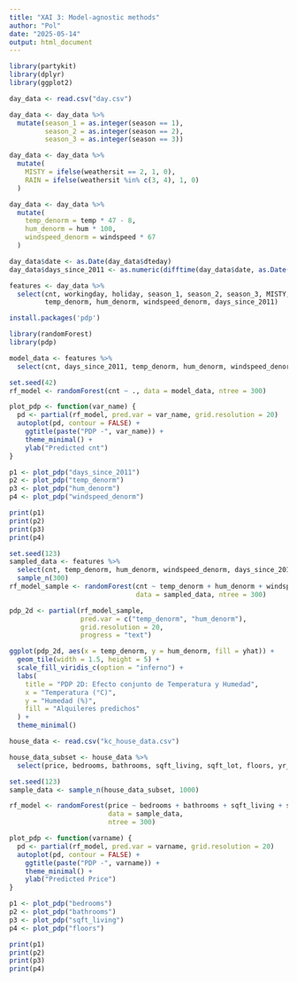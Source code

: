 ```yaml
---
title: "XAI 3: Model-agnostic methods"
author: "Pol"
date: "2025-05-14"
output: html_document
---
```


```r
library(partykit)
library(dplyr)
library(ggplot2)

day_data <- read.csv("day.csv")

day_data <- day_data %>%
  mutate(season_1 = as.integer(season == 1),
         season_2 = as.integer(season == 2),
         season_3 = as.integer(season == 3))

day_data <- day_data %>%
  mutate(
    MISTY = ifelse(weathersit == 2, 1, 0),
    RAIN = ifelse(weathersit %in% c(3, 4), 1, 0)
  )

day_data <- day_data %>%
  mutate(
    temp_denorm = temp * 47 - 8,
    hum_denorm = hum * 100,
    windspeed_denorm = windspeed * 67
  )

day_data$date <- as.Date(day_data$dteday)
day_data$days_since_2011 <- as.numeric(difftime(day_data$date, as.Date("2011-01-01"), units = "days"))

features <- day_data %>%
  select(cnt, workingday, holiday, season_1, season_2, season_3, MISTY, RAIN,
         temp_denorm, hum_denorm, windspeed_denorm, days_since_2011)
```


```r
install.packages('pdp')
```

```r
library(randomForest)
library(pdp)

model_data <- features %>%
  select(cnt, days_since_2011, temp_denorm, hum_denorm, windspeed_denorm)

set.seed(42)
rf_model <- randomForest(cnt ~ ., data = model_data, ntree = 300)

plot_pdp <- function(var_name) {
  pd <- partial(rf_model, pred.var = var_name, grid.resolution = 20)
  autoplot(pd, contour = FALSE) +
    ggtitle(paste("PDP -", var_name)) +
    theme_minimal() +
    ylab("Predicted cnt")
}

p1 <- plot_pdp("days_since_2011")
p2 <- plot_pdp("temp_denorm")
p3 <- plot_pdp("hum_denorm")
p4 <- plot_pdp("windspeed_denorm")

print(p1)
print(p2)
print(p3)
print(p4)

```


```r
set.seed(123)
sampled_data <- features %>%
  select(cnt, temp_denorm, hum_denorm, windspeed_denorm, days_since_2011) %>%
  sample_n(300)  
rf_model_sample <- randomForest(cnt ~ temp_denorm + hum_denorm + windspeed_denorm + days_since_2011,
                                data = sampled_data, ntree = 300)

pdp_2d <- partial(rf_model_sample,
                  pred.var = c("temp_denorm", "hum_denorm"),
                  grid.resolution = 20,
                  progress = "text")

ggplot(pdp_2d, aes(x = temp_denorm, y = hum_denorm, fill = yhat)) +
  geom_tile(width = 1.5, height = 5) +
  scale_fill_viridis_c(option = "inferno") +
  labs(
    title = "PDP 2D: Efecto conjunto de Temperatura y Humedad",
    x = "Temperatura (°C)",
    y = "Humedad (%)",
    fill = "Alquileres predichos"
  ) +
  theme_minimal()
```

```r
house_data <- read.csv("kc_house_data.csv")

house_data_subset <- house_data %>%
  select(price, bedrooms, bathrooms, sqft_living, sqft_lot, floors, yr_built)

set.seed(123)
sample_data <- sample_n(house_data_subset, 1000)

rf_model <- randomForest(price ~ bedrooms + bathrooms + sqft_living + sqft_lot + floors + yr_built,
                         data = sample_data,
                         ntree = 300)

plot_pdp <- function(varname) {
  pd <- partial(rf_model, pred.var = varname, grid.resolution = 20)
  autoplot(pd, contour = FALSE) +
    ggtitle(paste("PDP -", varname)) +
    theme_minimal() +
    ylab("Predicted Price")
}

p1 <- plot_pdp("bedrooms")
p2 <- plot_pdp("bathrooms")
p3 <- plot_pdp("sqft_living")
p4 <- plot_pdp("floors")

print(p1)
print(p2)
print(p3)
print(p4)
```

